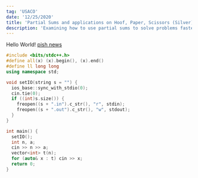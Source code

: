 ```yaml
---
tag: 'USACO'
date: '12/25/2020'
title: 'Partial Sums and applications on Hoof, Paper, Scissors (Silver)'
description: 'Examining how to use partial sums to solve problems faster by “caching” previous sums in auxiliary space.'
---
```


<link
  rel="stylesheet"
  href="https://cdn.jsdelivr.net/npm/katex@0.11.0/dist/katex.min.css"
  integrity="sha384-BdGj8xC2eZkQaxoQ8nSLefg4AV4/AwB3Fj+8SUSo7pnKP6Eoy18liIKTPn9oBYNG"
  crossOrigin="anonymous"
/>

Hello World!
[pish news](https://pish.now.sh)

```cpp
#include <bits/stdc++.h>
#define all(x) (x).begin(), (x).end()
#define ll long long
using namespace std;

void setIO(string s = "") {
  ios_base::sync_with_stdio(0);
  cin.tie(0);
  if ((int)s.size()) {
    freopen((s + ".in").c_str(), "r", stdin);
    freopen((s + ".out").c_str(), "w", stdout);
  }
}

int main() {
  setIO();
  int n, a;
  cin >> n >> a;
  vector<int> t(n);
  for (auto& x : t) cin >> x;
  return 0;
}
```
